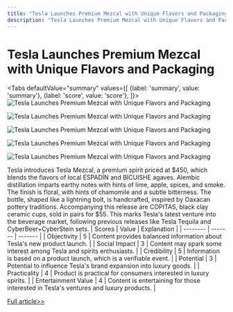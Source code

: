 ```yaml
---
title: "Tesla Launches Premium Mezcal with Unique Flavors and Packaging"
description: "Tesla Launches Premium Mezcal with Unique Flavors and Packaging"
---
```



# Tesla Launches Premium Mezcal with Unique Flavors and Packaging


<Tabs
	defaultValue="summary"
	values={[
	{label: 'summary', value: 'summary'},
	{label: 'score', value: 'score'},
]}>
<TabItem value="summary">
<img
  src="https://image.informedainews.com/2024/06/Foo-Uof-1717829688-0.jpg"
  alt="Tesla Launches Premium Mezcal with Unique Flavors and Packaging"
/>

<img
  src="https://image.informedainews.com/2024/06/Foo-vG7-1717829688-1.jpg"
  alt="Tesla Launches Premium Mezcal with Unique Flavors and Packaging"
/>

<img
  src="https://image.informedainews.com/2024/06/Foo-iTR-1717829688-2.jpg"
  alt="Tesla Launches Premium Mezcal with Unique Flavors and Packaging"
/>

<img
  src="https://image.informedainews.com/2024/06/Foo-OvW-1717829688-3.jpg"
  alt="Tesla Launches Premium Mezcal with Unique Flavors and Packaging"
/>

<img
  src="https://image.informedainews.com/2024/06/Foo-XdR-1717829688-4.jpg"
  alt="Tesla Launches Premium Mezcal with Unique Flavors and Packaging"
/>



Tesla introduces Tesla Mezcal, a premium spirit priced at $450, which blends the flavors of local ESPADÍN and BICUISHE agaves. Alembic distillation imparts earthy notes with hints of lime, apple, spices, and smoke. The finish is floral, with hints of chamomile and a subtle bitterness. The bottle, shaped like a lightning bolt, is handcrafted, inspired by Oaxacan pottery traditions. Accompanying this release are COPITAS, black clay ceramic cups, sold in pairs for $55. This marks Tesla's latest venture into the beverage market, following previous releases like Tesla Tequila and CyberBeer+CyberStein sets.
</TabItem>
<TabItem value="score">
	| Scores     | Value   | Explanation |
	| -------- | ------- | ------- |
	| Objectivity  | 5    | Content provides balanced information about Tesla's new product launch.    |
	| Social Impact | 3     | Content may spark some interest among Tesla and spirits enthusiasts.    |
	| Credibility    | 5    | Information is based on a product launch, which is a verifiable event.    |
	| Potential    | 3    | Potential to influence Tesla's brand expansion into luxury goods.    |
	| Practicality    | 4    | Product is practical for consumers interested in luxury spirits.    |
	| Entertainment Value    | 4    | Content is entertaining for those interested in Tesla's ventures and luxury products.    |
</TabItem>
</Tabs>

[Full article>>](https://www.cnbeta.com.tw/articles/tech/1433909.htm)
